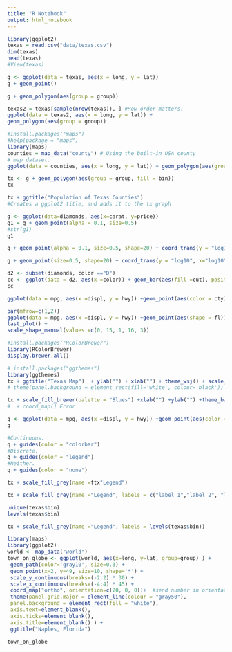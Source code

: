 ```yaml
---
title: "R Notebook"
output: html_notebook
---
```



```r
library(ggplot2)
texas = read.csv("data/texas.csv")
dim(texas)
head(texas)
#View(texas)
```

```r
g <- ggplot(data = texas, aes(x = long, y = lat))
g + geom_point()
```

```r
g + geom_polygon(aes(group = group))
```

```r
texas2 = texas[sample(nrow(texas)), ] #Row order matters!
ggplot(data = texas2, aes(x = long, y = lat)) +
geom_polygon(aes(group = group))
```

```r
#install.packages("maps")
#help(package = "maps")
library(maps)
counties = map_data("county") # Using the built-in USA county
# map dataset.
ggplot(data = counties, aes(x = long, y = lat)) + geom_polygon(aes(group = group, fill = group))
```

```r
tx <- g + geom_polygon(aes(group = group, fill = bin))
tx
```

```r
tx + ggtitle("Population of Texas Counties")
#Creates a ggplot2 title, and adds it to the tx graph
```

```r
g <- ggplot(data=diamonds, aes(x=carat, y=price))
g1 = g + geom_point(alpha = 0.1, size=0.5)
#str(g1)
g1
```

```r
g + geom_point(alpha = 0.1, size=0.5, shape=20) + coord_trans(y = "log10", x="log10")
```

```r
g + geom_point(size=0.5, shape=20) + coord_trans(y = "log10", x="log10")
```

```r
d2 <- subset(diamonds, color =="D")
cc <- ggplot(data = d2, aes(x =color)) + geom_bar(aes(fill =cut), position = "fill")
cc
```

```r
ggplot(data = mpg, aes(x =displ, y = hwy)) +geom_point(aes(color = cty))
```

```r
par(mfrow=c(1,2))
ggplot(data = mpg, aes(x =displ, y = hwy)) +geom_point(aes(shape = fl))
last_plot() +
scale_shape_manual(values =c(0, 15, 1, 16, 3))
```

```r
#install.packages("RColorBrewer")
library(RColorBrewer)
display.brewer.all()
```

```r
# install.packages("ggthemes")
library(ggthemes)
tx + ggtitle("Texas Map")  + ylab("") + xlab("") + theme_wsj() + scale_fill_wsj(palette = "black_green")
# theme(panel.background = element_rect(fill='white', colour='black')) # other option
```

```r
tx + scale_fill_brewer(palette = "Blues") +xlab("") +ylab("") +theme_bw() +ggtitle("Population of Texas Counties")
#  + coord_map() Error
```

```r
q <- ggplot(data = mpg, aes(x =displ, y = hwy)) +geom_point(aes(color = cty)) + theme(legend.position = "bottom")
q
```

```r
#Continuous.
q + guides(color = "colorbar")
#Discrete.
q + guides(color = "legend")
#Neither.
q + guides(color = "none")
```

```r
tx + scale_fill_grey(name =ftx"Legend")
```

```r
tx + scale_fill_grey(name ="Legend", labels = c("label 1","label 2", "label 3","label 4","label 5"))
```

```r
unique(texas$bin)
levels(texas$bin)
```

```r
tx + scale_fill_grey(name ="Legend", labels = levels(texas$bin))
```

```r
library(maps)
library(ggplot2)
world <- map_data("world")
town_on_globe <- ggplot(world, aes(x=long, y=lat, group=group) ) +
 geom_path(color='gray10', size=0.3) +
 geom_point(x=2, y=49, size=10, shape='*') +
 scale_y_continuous(breaks=(-2:2) * 30) +
 scale_x_continuous(breaks=(-4:4) * 45) +
 coord_map("ortho", orientation=c(20, 0, 0))+  #send number in orientation is greenwich meridien (x)
 theme(panel.grid.major = element_line(colour = "gray50"),
 panel.background = element_rect(fill = "white"),
 axis.text=element_blank(),
 axis.ticks=element_blank(),
 axis.title=element_blank() ) +
 ggtitle("Naples, Florida")

```

```r
town_on_globe
```

```r

```

```r

```

```r

```

